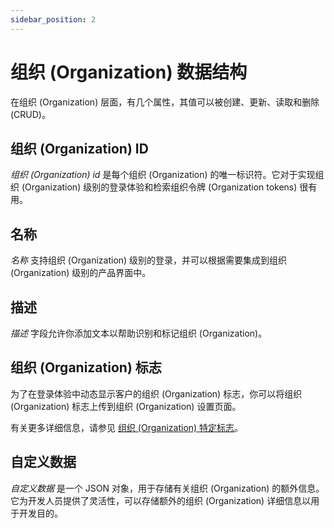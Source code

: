 ```yaml
---
sidebar_position: 2
---
```


# 组织 (Organization) 数据结构

在组织 (Organization) 层面，有几个属性，其值可以被创建、更新、读取和删除 (CRUD)。

## 组织 (Organization) ID

_组织 (Organization) id_ 是每个组织 (Organization) 的唯一标识符。它对于实现组织 (Organization) 级别的登录体验和检索组织令牌 (Organization tokens) 很有用。

## 名称

_名称_ 支持组织 (Organization) 级别的登录，并可以根据需要集成到组织 (Organization) 级别的产品界面中。

## 描述

_描述_ 字段允许你添加文本以帮助识别和标记组织 (Organization)。

## 组织 (Organization) 标志

为了在登录体验中动态显示客户的组织 (Organization) 标志，你可以将组织 (Organization) 标志上传到组织 (Organization) 设置页面。

有关更多详细信息，请参见 [组织 (Organization) 特定标志](/customization/match-your-brand/#organization-specific-logos)。

## 自定义数据

_自定义数据_ 是一个 JSON 对象，用于存储有关组织 (Organization) 的额外信息。它为开发人员提供了灵活性，可以存储额外的组织 (Organization) 详细信息以用于开发目的。
